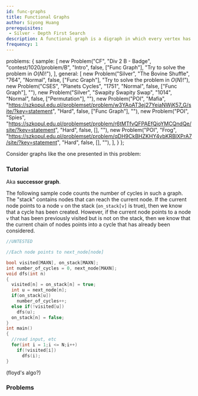 ```yaml
---
id: func-graphs
title: Functional Graphs
author: Siyong Huang
prerequisites: 
 - Silver - Depth First Search
description: A functional graph is a digraph in which every vertex has exactly one outgoing edge.
frequency: 1
---
```




  problems: {
    sample: [
      new Problem("CF", "Div 2 B - Badge", "contest/1020/problem/B", "Intro", false, ["Func Graph"], "Try to solve the problem in $O(N)$!"),
    ],
    general: [
      new Problem("Silver", "The Bovine Shuffle", "764", "Normal", false, ["Func Graph"], "Try to solve the problem in $O(N)$!"),
      new Problem("CSES", "Planets Cycles", "1751", "Normal", false, ["Func Graph"], ""),
      new Problem("Silver", "Swapity Swapity Swap", "1014", "Normal", false, ["Permutation"], ""),
      new Problem("POI", "Mafia", "https://szkopul.edu.pl/problemset/problem/w3YAoAT3ej27YeiaNWjK57_G/site/?key=statement", "Hard", false, ["Func Graph"], ""),
      new Problem("POI", "Spies", "https://szkopul.edu.pl/problemset/problem/r6tMTfvQFPAEfQioYMCQndQe/site/?key=statement", "Hard", false, [], ""),
      new Problem("POI", "Frog", "https://szkopul.edu.pl/problemset/problem/qDH9CkBHZKHY4vbKRBlXPrA7/site/?key=statement", "Hard", false, [], ""),
    ],
  }
};

Consider graphs like the one presented in this problem:

<problems-list problems={metadata.problems.sample} />

### Tutorial

Aka **successor graph**.
<resources>
  <resource source="CPH" title="16.3, 16.4 - Successor Graphs"></resource>
</resources>

The following sample code counts the number of cycles in such a graph. The "stack" contains nodes that can reach the current node. If the current node points to a node `v` on the stack (`on_stack[v]` is true), then we know that a cycle has been created. However, if the current node points to a node `v` that has been previously visited but is not on the stack, then we know that the current chain of nodes points into a cycle that has already been considered.

```cpp
//UNTESTED

//Each node points to next_node[node]

bool visited[MAXN], on_stack[MAXN];
int number_of_cycles = 0, next_node[MAXN];
void dfs(int n)
{
  visited[n] = on_stack[n] = true;
  int u = next_node[n];
  if(on_stack[u])
    number_of_cycles++;
  else if(!visited[u])
    dfs(u);
  on_stack[n] = false;
}
int main()
{
  //read input, etc
  for(int i = 1;i <= N;i++)
    if(!visited[i])
      dfs(i);
}
```

(floyd's algo?)

### Problems

<problems-list problems={metadata.problems.general} />